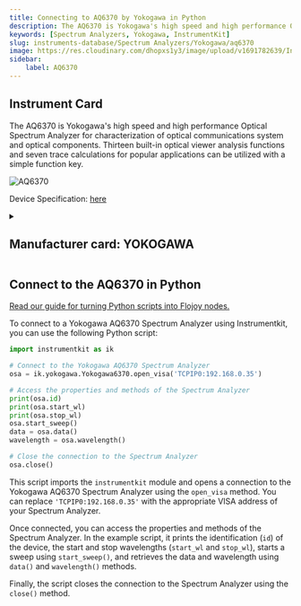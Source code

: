 ```yaml
---
title: Connecting to AQ6370 by Yokogawa in Python
description: The AQ6370 is Yokogawa's high speed and high performance Optical Spectrum Analyzer for characterization of optical communications system and optical components. Thirteen built-in optical viewer analysis functions and seven trace calculations for popular applications can be utilized with a simple function key.
keywords: [Spectrum Analyzers, Yokogawa, InstrumentKit] 
slug: instruments-database/Spectrum Analyzers/Yokogawa/aq6370 
image: https://res.cloudinary.com/dhopxs1y3/image/upload/v1691782639/Instruments/Spectrum%20Analyzers/AQ6370/AQ6370.jpg
sidebar:
    label: AQ6370 
---
```



## Instrument Card

The AQ6370 is Yokogawa's high speed and high performance Optical Spectrum Analyzer for characterization of optical communications system and optical components. Thirteen built-in optical viewer analysis functions and seven trace calculations for popular applications can be utilized with a simple function key. 

![AQ6370](https://res.cloudinary.com/dhopxs1y3/image/upload/v1691782639/Instruments/Spectrum%20Analyzers/AQ6370/AQ6370.jpg)

Device Specification: [here](https://cdn.tmi.yokogawa.com/IM735301-01E.pdf)

<details style={{ marginTop: "15px"}}>
<summary><h2 style={{display:'inline'}}>Manufacturer card: YOKOGAWA</h2></summary>

![YOKOGAWA](https://res.cloudinary.com/dhopxs1y3/image/upload/v1692806180/Instruments/Vendor%20Logos/Yokogawa.png)

Yokogawa is a leading provider of Industrial Automation and Test and Measurement solutions. Combining superior technology with engineering services, project management, and maintenance, Yokogawa delivers field proven operational efficiency, safety, quality, and reliability.

- Headquarters: Japan
- Yearly Revenue (millions, USD): 318
- Vendor Website: [here](https://www.yokogawa.com/)

</details>


<FeaturedInstrumentVideo category="SPECTRUM_ANALYZERS" />

## Connect to the AQ6370 in Python

[Read our guide for turning Python scripts into Flojoy nodes.](https://docs.flojoy.ai/contribution/blocks/custom-flojoy-block/)



<Tabs>
<TabItem value="Flojoy" label="Flojoy" className="flojoy-instrument-tabs">

<SectionsCard category="SPECTRUM_ANALYZERS" manufacturer="Yokogawa"></SectionsCard>

</TabItem>
<TabItem value="InstrumentKit" label="InstrumentKit">

To connect to a Yokogawa AQ6370 Spectrum Analyzer using Instrumentkit, you can use the following Python script:

```python
import instrumentkit as ik

# Connect to the Yokogawa AQ6370 Spectrum Analyzer
osa = ik.yokogawa.Yokogawa6370.open_visa('TCPIP0:192.168.0.35')

# Access the properties and methods of the Spectrum Analyzer
print(osa.id)
print(osa.start_wl)
print(osa.stop_wl)
osa.start_sweep()
data = osa.data()
wavelength = osa.wavelength()

# Close the connection to the Spectrum Analyzer
osa.close()
```

This script imports the `instrumentkit` module and opens a connection to the Yokogawa AQ6370 Spectrum Analyzer using the `open_visa` method. You can replace `'TCPIP0:192.168.0.35'` with the appropriate VISA address of your Spectrum Analyzer.

Once connected, you can access the properties and methods of the Spectrum Analyzer. In the example script, it prints the identification (`id`) of the device, the start and stop wavelengths (`start_wl` and `stop_wl`), starts a sweep using `start_sweep()`, and retrieves the data and wavelength using `data()` and `wavelength()` methods.

Finally, the script closes the connection to the Spectrum Analyzer using the `close()` method.

</TabItem>
</Tabs>